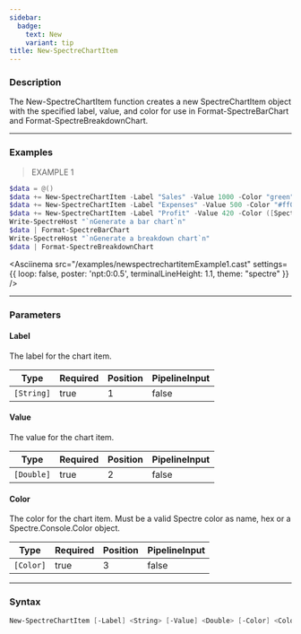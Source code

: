 ```yaml
---
sidebar:
  badge:
    text: New
    variant: tip
title: New-SpectreChartItem
---
```





### Description

The New-SpectreChartItem function creates a new SpectreChartItem object with the specified label, value, and color for use in Format-SpectreBarChart and Format-SpectreBreakdownChart.

---

### Examples
> EXAMPLE 1

```powershell
$data = @()
$data += New-SpectreChartItem -Label "Sales" -Value 1000 -Color "green"
$data += New-SpectreChartItem -Label "Expenses" -Value 500 -Color "#ff0000"
$data += New-SpectreChartItem -Label "Profit" -Value 420 -Color ([Spectre.Console.Color]::Blue)
Write-SpectreHost "`nGenerate a bar chart`n"
$data | Format-SpectreBarChart
Write-SpectreHost "`nGenerate a breakdown chart`n"
$data | Format-SpectreBreakdownChart
```
<Asciinema
    src="/examples/newspectrechartitemExample1.cast"
    settings={{
        loop: false,
        poster: 'npt:0:0.5',
        terminalLineHeight: 1.1,
        theme: "spectre"
    }}
/>

---

### Parameters
#### **Label**
The label for the chart item.

|Type      |Required|Position|PipelineInput|
|----------|--------|--------|-------------|
|`[String]`|true    |1       |false        |

#### **Value**
The value for the chart item.

|Type      |Required|Position|PipelineInput|
|----------|--------|--------|-------------|
|`[Double]`|true    |2       |false        |

#### **Color**
The color for the chart item. Must be a valid Spectre color as name, hex or a Spectre.Console.Color object.

|Type     |Required|Position|PipelineInput|
|---------|--------|--------|-------------|
|`[Color]`|true    |3       |false        |

---

### Syntax
```powershell
New-SpectreChartItem [-Label] <String> [-Value] <Double> [-Color] <Color> [<CommonParameters>]
```
